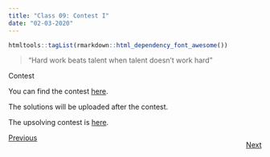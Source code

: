 ```yaml
---
title: "Class 09: Contest I"
date: "02-03-2020"
---
```


```r
htmltools::tagList(rmarkdown::html_dependency_font_awesome())
```

> "Hard work beats talent when talent doesn't work hard"

<div class="topic" id="contest">Contest</div>

You can find the contest [here](https://vjudge.net/contest/355171).

The solutions will be uploaded after the contest.

The upsolving contest is [here](https://vjudge.net/contest/355256).

<p style="float: none; clear: both;"></p>

<div style="float: right;" class="pt-3">
  <a class="continue-link" href="./class-10.html" 
     data-toggle="tooltip" title="Contest UTEC-UNI-UPC I">
  Next
  </a>
</div>

<div class="pt-3">
  <a class="continue-link" href="./class-08.html"
     data-toggle="tooltip" title="Complete Search V">
  Previous
  </a>
</div>

<script>
  $('#all-classes').collapse('show');
  $('#class-09').addClass('active');
  const cur_class = document.getElementById('class-09');
  cur_class.scrollIntoView({
    behavior: 'smooth',
    block: 'center'
  });

</script>
